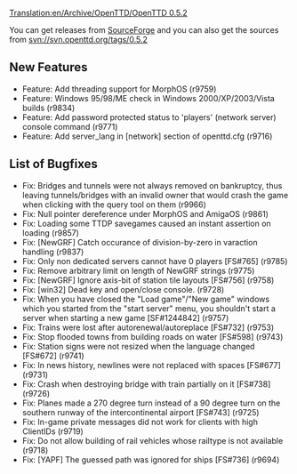 [[Translation:en/Archive/OpenTTD/OpenTTD 0.5.2]]


{{en/Archive/OpenTTD/NaviPrevNext|prev=en/Archive/OpenTTD/OpenTTD 0.5.1|next=en/Archive/OpenTTD/OpenTTD 0.5.3|date=29 May 2007}}

You can get releases from [http://sourceforge.net/project/showfiles.php?group_id=103924 SourceForge] and you can also get the sources from svn://svn.openttd.org/tags/0.5.2

==New Features==
* Feature: Add threading support for MorphOS (r9759)
* Feature: Windows 95/98/ME check in Windows 2000/XP/2003/Vista builds (r9834)
* Feature: Add password protected status to 'players' (network server) console command (r9771)
* Feature: Add server_lang in [network] section of openttd.cfg (r9716)

==List of Bugfixes==
* Fix: Bridges and tunnels were not always removed on bankruptcy, thus leaving tunnels/bridges with an invalid owner that would crash the game when clicking with the query tool on them (r9966)
* Fix: Null pointer dereference under MorphOS and AmigaOS (r9861)
* Fix: Loading some TTDP savegames caused an instant assertion on loading (r9857)
* Fix: [NewGRF] Catch occurance of division-by-zero in varaction handling (r9837)
* Fix: Only non dedicated servers cannot have 0 players [FS#765] (r9785)
* Fix: Remove arbitrary limit on length of NewGRF strings (r9775)
* Fix: [NewGRF] Ignore axis-bit of station tile layouts [FS#756] (r9758)
* Fix: [win32] Dead key and open/close console. (r9728)
* Fix: When you have closed the "Load game"/"New game" windows which you started from the "start server" menu, you shouldn't start a server when starting a new game [SF#1244842] (r9757)
* Fix: Trains were lost after autorenewal/autoreplace [FS#732] (r9753)
* Fix: Stop flooded towns from building roads on water [FS#598] (r9743)
* Fix: Station signs were not resized when the language changed [FS#672] (r9741)
* Fix: In news history, newlines were not replaced with spaces [FS#677] (r9731)
* Fix: Crash when destroying bridge with train partially on it [FS#738] (r9726)
* Fix: Planes made a 270 degree turn instead of a 90 degree turn on the southern runway of the intercontinental airport [FS#743] (r9725)
* Fix: In-game private messages did not work for clients with high ClientIDs (r9719)
* Fix: Do not allow building of rail vehicles whose railtype is not available (r9718)
* Fix: [YAPF] The guessed path was ignored for ships [FS#736] (r9694)